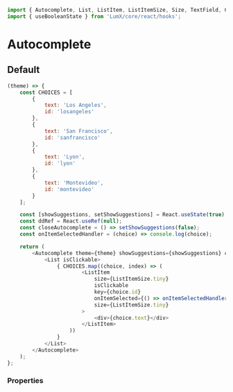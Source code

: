 ```javascript import
import { Autocomplete, List, ListItem, ListItemSize, Size, TextField, Chip, ListDivider, Icon, ListSubheader } from 'LumX';
import { useBooleanState } from 'LumX/core/react/hooks';
```

# Autocomplete

## Default

```javascript jsx withThemeSwitcher
(theme) => {
    const CHOICES = [
        {
            text: 'Los Angeles',
            id: 'losangeles'
        },
        {
            text: 'San Francisco',
            id: 'sanfrancisco'
        },
        {
            text: 'Lyon',
            id: 'lyon'
        },
        {
            text: 'Montevideo',
            id: 'montevideo'
        }
    ];

    const [showSuggestions, setShowSuggestions] = React.useState(true);
    const ddRef = React.useRef(null);
    const closeAutocomplete = () => setShowSuggestions(false);
    const onItemSelectedHandler = (choice) => console.log(choice);

    return (
        <Autocomplete theme={theme} showSuggestions={showSuggestions} closeOnClick closeOnEscape onClose={closeAutocomplete}>
            <List isClickable>
                { CHOICES.map((choice, index) => (
                        <ListItem
                            size={ListItemSize.tiny}
                            isClickable
                            key={choice.id}
                            onItemSelected={() => onItemSelectedHandler(choice)}
                            size={ListItemSize.tiny}
                        >
                            <div>{choice.text}</div>
                        </ListItem>
                    ))
                }
            </List>
        </Autocomplete>
    );
};
```

### Properties

<PropTable component="Autocomplete" />
